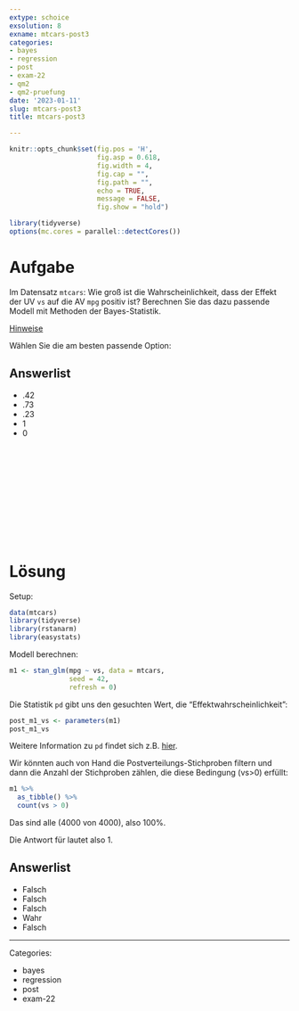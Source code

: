 ```yaml
---
extype: schoice
exsolution: 8
exname: mtcars-post3
categories:
- bayes
- regression
- post
- exam-22
- qm2
- qm2-pruefung
date: '2023-01-11'
slug: mtcars-post3
title: mtcars-post3

---
```






```r
knitr::opts_chunk$set(fig.pos = 'H',
                      fig.asp = 0.618,
                      fig.width = 4,
                      fig.cap = "", 
                      fig.path = "",
                      echo = TRUE,
                      message = FALSE,
                      fig.show = "hold")

library(tidyverse)
options(mc.cores = parallel::detectCores())

```





# Aufgabe



Im Datensatz `mtcars`: Wie groß ist die Wahrscheinlichkeit, dass der  Effekt der UV `vs`  auf die AV `mpg` positiv ist?
Berechnen Sie das dazu passende Modell mit Methoden der Bayes-Statistik.


[Hinweise](https://start-bayes.netlify.app/pruefung#bearbeitungshinweise)


Wählen Sie die am besten passende Option:

Answerlist
----------

* .42
* .73
* .23
* 1
* 0



</br>
</br>
</br>
</br>
</br>
</br>
</br>
</br>
</br>
</br>

# Lösung


Setup:

```r
data(mtcars)
library(tidyverse)
library(rstanarm)
library(easystats) 
```




Modell berechnen:

```r
m1 <- stan_glm(mpg ~ vs, data = mtcars,
               seed = 42,
               refresh = 0)
```



Die Statistik `pd` gibt uns den gesuchten Wert, die "Effektwahrscheinlichkeit":

```r
post_m1_vs <- parameters(m1)
post_m1_vs
```

Weitere Information zu `pd` findet sich z.B. [hier](https://easystats.github.io/bayestestR/reference/p_direction.html).

Wir könnten auch von Hand die Postverteilungs-Stichproben filtern und dann die
Anzahl der Stichproben zählen, die diese Bedingung (vs>0) erfüllt:

```r
m1 %>% 
  as_tibble() %>% 
  count(vs > 0)
```

Das sind alle (4000 von 4000), also 100%.


Die Antwort für lautet also 1.



Answerlist
----------

* Falsch
* Falsch
* Falsch
* Wahr
* Falsch






---

Categories: 

- bayes
- regression
- post
- exam-22

